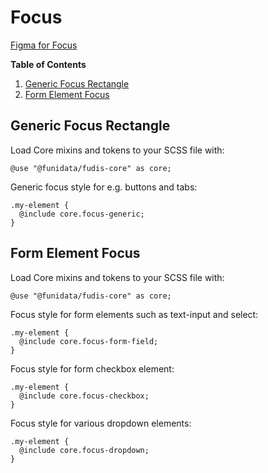 
<Meta title="Foundations/Focus" />

# Focus

[Figma for Focus](https://www.figma.com/file/a6G6ZD6W3tlq0qmUkdvdp1/Fudis-DS-Foundations?node-id=133%3A130&t=Z8j4NL4q9I5h7OMD-0)

**Table of Contents**

1. [Generic Focus Rectangle](#generic-focus-rectangle)
2. [Form Element Focus](#form-element-focus)

## Generic Focus Rectangle

Load Core mixins and tokens to your SCSS file with:

```
@use "@funidata/fudis-core" as core;
```

Generic focus style for e.g. buttons and tabs:

```
.my-element {
  @include core.focus-generic;
}
```

## Form Element Focus

Load Core mixins and tokens to your SCSS file with:

```
@use "@funidata/fudis-core" as core;
```

Focus style for form elements such as text-input and select:

```
.my-element {
  @include core.focus-form-field;
}
```

Focus style for form checkbox element:

```
.my-element {
  @include core.focus-checkbox;
}
```

Focus style for various dropdown elements:

```
.my-element {
  @include core.focus-dropdown;
}
```

